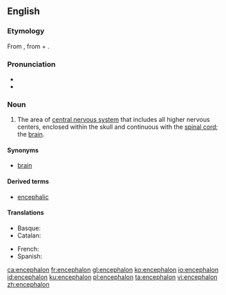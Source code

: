 ==English==
{{wikipedia}}

===Etymology===
From {{etyl|grc|en}} {{term|ἐγκέφαλος||within the head|lang=grc}}, from {{term|ἐν||in|lang=grc}} + {{term|κεφαλή||head|lang=grc}}.

===Pronunciation===
* {{IPA|/ɛnˈsɛfələn/|lang=en}}
* {{IPA|/ɛnˈsɛfəlɒn/|lang=en}}

===Noun===
{{en-noun|encephala}}

# {{context|neuroanatomy|lang=en}} The area of [[central nervous system]] that includes all higher nervous centers, enclosed within the skull and continuous with the [[spinal cord]]; the [[brain]].

====Synonyms====
* [[brain]]

====Derived terms====
* [[encephalic]]

====Translations====
{{trans-top|brain}}
* Basque: {{t|eu|entzefalo}}
* Catalan: {{t|ca|encèfal|m}}
{{trans-mid}}
* French: {{t+|fr|encéphale|m}}
* Spanish: {{t+|es|encéfalo|m}}
{{trans-bottom}}

[[ca:encephalon]]
[[fr:encephalon]]
[[gl:encephalon]]
[[ko:encephalon]]
[[io:encephalon]]
[[id:encephalon]]
[[ku:encephalon]]
[[pl:encephalon]]
[[ta:encephalon]]
[[vi:encephalon]]
[[zh:encephalon]]